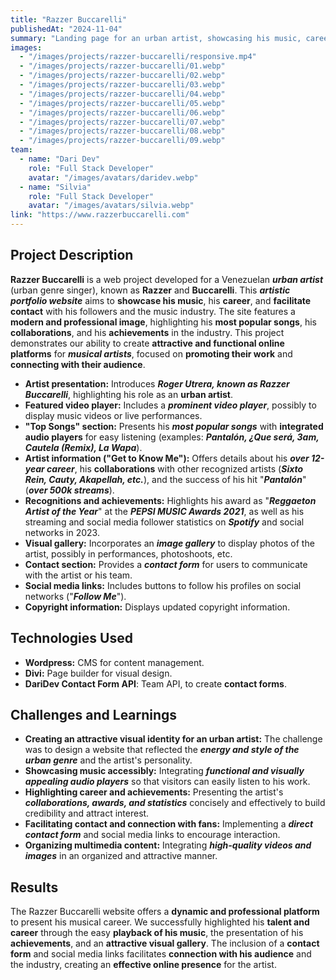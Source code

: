 ```yaml
---
title: "Razzer Buccarelli"
publishedAt: "2024-11-04"
summary: "Landing page for an urban artist, showcasing his music, career, and facilitating contact with his followers."
images:
  - "/images/projects/razzer-buccarelli/responsive.mp4"
  - "/images/projects/razzer-buccarelli/01.webp"
  - "/images/projects/razzer-buccarelli/02.webp"
  - "/images/projects/razzer-buccarelli/03.webp"
  - "/images/projects/razzer-buccarelli/04.webp"
  - "/images/projects/razzer-buccarelli/05.webp"
  - "/images/projects/razzer-buccarelli/06.webp"
  - "/images/projects/razzer-buccarelli/07.webp"
  - "/images/projects/razzer-buccarelli/08.webp"
  - "/images/projects/razzer-buccarelli/09.webp"
team:
  - name: "Dari Dev"
    role: "Full Stack Developer"
    avatar: "/images/avatars/daridev.webp"
  - name: "Silvia"
    role: "Full Stack Developer"
    avatar: "/images/avatars/silvia.webp"
link: "https://www.razzerbuccarelli.com"
---
```


## Project Description

**Razzer Buccarelli** is a web project developed for a Venezuelan **_urban artist_** (urban genre singer), known as **Razzer** and **Buccarelli**. This ***artistic portfolio website*** aims to **showcase his music**, his **career**, and **facilitate contact** with his followers and the music industry. The site features a **modern and professional image**, highlighting his **most popular songs**, his **collaborations**, and his **achievements** in the industry. This project demonstrates our ability to create **attractive and functional online platforms** for **_musical artists_**, focused on **promoting their work** and **connecting with their audience**.

* **Artist presentation:** Introduces **_Roger Utrera, known as Razzer Buccarelli_**, highlighting his role as an **urban artist**.
* **Featured video player:** Includes a **_prominent video player_**, possibly to display music videos or live performances.
* **"Top Songs" section:** Presents his **_most popular songs_** with **integrated audio players** for easy listening (examples: ***Pantalón, ¿Que será, 3am, Cautela (Remix), La Wapa***).
* **Artist information ("Get to Know Me"):** Offers details about his **_over 12-year career_**, his **collaborations** with other recognized artists (***Sixto Rein, Cauty, Akapellah, etc.***), and the success of his hit "***Pantalón***" (***over 500k streams***).
* **Recognitions and achievements:** Highlights his award as "***Reggaeton Artist of the Year***" at the **_PEPSI MUSIC Awards 2021_**, as well as his streaming and social media follower statistics on **_Spotify_** and social networks in 2023.
* **Visual gallery:** Incorporates an **_image gallery_** to display photos of the artist, possibly in performances, photoshoots, etc.
* **Contact section:** Provides a **_contact form_** for users to communicate with the artist or his team.
* **Social media links:** Includes buttons to follow his profiles on social networks ("***Follow Me***").
* **Copyright information:** Displays updated copyright information.

## Technologies Used

- **Wordpress:** CMS for content management.
- **Divi:** Page builder for visual design.
- **DariDev Contact Form API**: Team API, to create **contact forms**.

## Challenges and Learnings

* **Creating an attractive visual identity for an urban artist:** The challenge was to design a website that reflected the **_energy and style of the urban genre_** and the artist's personality.
* **Showcasing music accessibly:** Integrating **_functional and visually appealing audio players_** so that visitors can easily listen to his work.
* **Highlighting career and achievements:** Presenting the artist's **_collaborations, awards, and statistics_** concisely and effectively to build credibility and attract interest.
* **Facilitating contact and connection with fans:** Implementing a **_direct contact form_** and social media links to encourage interaction.
* **Organizing multimedia content:** Integrating **_high-quality videos and images_** in an organized and attractive manner.

## Results

The Razzer Buccarelli website offers a **dynamic and professional platform** to present his musical career. We successfully highlighted his **talent and career** through the easy **playback of his music**, the presentation of his **achievements**, and an **attractive visual gallery**. The inclusion of a **contact form** and social media links facilitates **connection with his audience** and the industry, creating an **effective online presence** for the artist.